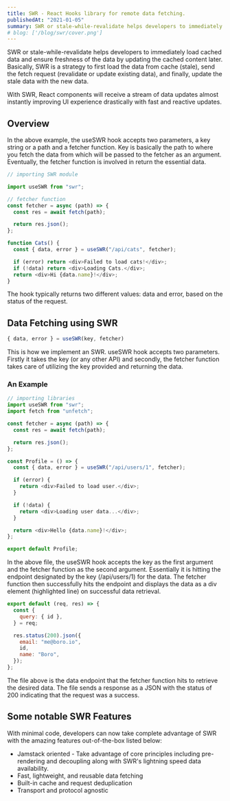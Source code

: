 ```yaml
---
title: SWR - React Hooks library for remote data fetching.
publishedAt: "2021-01-05"
summary: SWR or stale-while-revalidate helps developers to immediately load cached data and ensure freshness of the data by updating the cached content later.
# blog: ['/blog/swr/cover.png']
---
```


SWR or stale-while-revalidate helps developers to immediately load cached data and ensure freshness of the data by updating the cached content later. Basically, SWR is a strategy to first load the data from cache (stale), send the fetch request (revalidate or update existing data), and finally, update the stale data with the new data.

With SWR, React components will receive a stream of data updates almost instantly improving UI experience drastically with fast and reactive updates.

## Overview

In the above example, the useSWR hook accepts two parameters, a key string or a path and a fetcher function. Key is basically the path to where you fetch the data from which will be passed to the fetcher as an argument. Eventually, the fetcher function is involved in return the essential data.

```js
// importing SWR module

import useSWR from "swr";

// fetcher function
const fetcher = async (path) => {
  const res = await fetch(path);

  return res.json();
};

function Cats() {
  const { data, error } = useSWR("/api/cats", fetcher);

  if (error) return <div>Failed to load cats!</div>;
  if (!data) return <div>Loading Cats.</div>;
  return <div>Hi {data.name}!</div>;
}
```

The hook typically returns two different values: data and error, based on the status of the request.

## Data Fetching using SWR

```js
{ data, error } = useSWR(key, fetcher)
```

This is how we implement an SWR. useSWR hook accepts two parameters. Firstly it takes the key (or any other API) and secondly, the fetcher function takes care of utilizing the key provided and returning the data.

### An Example

```js title="fetchingdata/pages/index.js" {22}
// importing libraries
import useSWR from "swr";
import fetch from "unfetch";

const fetcher = async (path) => {
  const res = await fetch(path);

  return res.json();
};

const Profile = () => {
  const { data, error } = useSWR("/api/users/1", fetcher);

  if (error) {
    return <div>Failed to load user.</div>;
  }

  if (!data) {
    return <div>Loading user data...</div>;
  }

  return <div>Hello {data.name}!</div>;
};

export default Profile;
```

In the above file, the useSWR hook accepts the key as the first argument and the fetcher function as the second argument. Essentially it is hitting the endpoint designated by the key (/api/users/1) for the data. The fetcher function then successfully hits the endpoint and displays the data as a div element (highlighted line) on successful data retrieval.

```js title="fetchingdata/pages/api/users/[id].js"
export default (req, res) => {
  const {
    query: { id },
  } = req;

  res.status(200).json({
    email: "me@boro.io",
    id,
    name: "Boro",
  });
};
```

The file above is the data endpoint that the fetcher function hits to retrieve the desired data. The file sends a response as a JSON with the status of 200 indicating that the request was a success.

## Some notable SWR Features

With minimal code, developers can now take complete advantage of SWR with the amazing features out-of-the-box listed below:

- Jamstack oriented - Take advantage of core principles including pre-rendering and decoupling along with SWR's lightning speed data availability.
- Fast, lightweight, and reusable data fetching
- Built-in cache and request deduplication
- Transport and protocol agnostic
